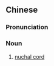 ==Chinese==
{{zh-forms|s=脐带绕颈|type=211}}

===Pronunciation===
{{zh-pron
|m=qídài ràojǐng
|cat=n
}}

===Noun===
{{zh-noun}}

# [[nuchal cord]]